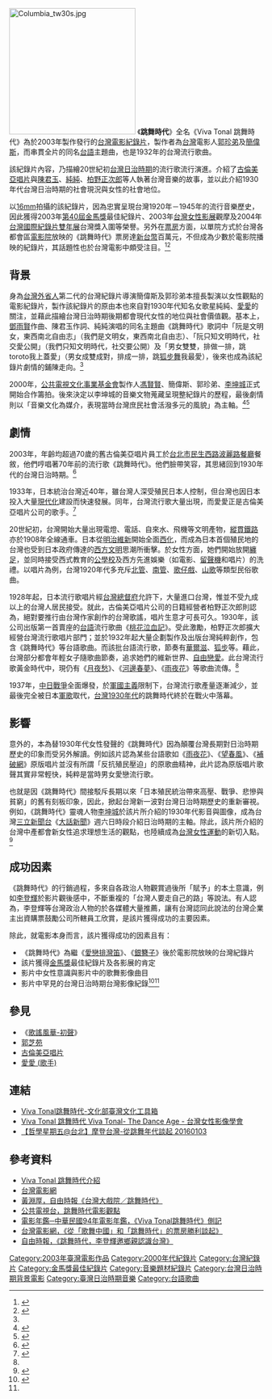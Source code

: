 {{Infobox Film
| name           = Viva Tonal 跳舞時代
| director       = [[簡偉斯|簡偉斯]]、[[郭珍弟|郭珍弟]]
| writer         = 簡偉斯、郭珍弟、[[李坤城|李坤城]]
| cinematography = [[周以文|周以文]]
| released       = {{film date|2003|||臺灣}}
| runtime        = 104分鐘
| country        = {{台灣電影產地}}
| language       = [[中文|中文]]（字幕）<br>[[華語|華語]]<br>[[台語|台語]]
}}
[[File:Columbia_tw30s.jpg|250px]]
{{Infobox Hokkien name
| title      = 跳舞時代
| hanji      = 跳舞時代
| poj        = Thiàu-bú Sî-tāi
| hanlo      = 
| tl         = Thiàu-bú Sî-tāi
| bp         = Tiàobbǔ Sídâi
| hokkienipa = 
}}
《'''跳舞時代'''》全名《Viva Tonal 跳舞時代》為於2003年製作發行的[[台灣電影|台灣電影]][[紀錄片|紀錄片]]，製作者為[[台灣|台灣]]電影人[[郭珍弟|郭珍弟]]及[[簡偉斯|簡偉斯]]，而串貫全片的同名[[台語|台語]]主題曲，也是1932年的台灣流行歌曲。

該紀錄片內容，乃描繪20世紀初[[台灣日治時期|台灣日治時期]]的流行歌流行演進。介紹了[[古倫美亞唱片|古倫美亞唱片]]與[[陳君玉|陳君玉]]、[[純純_(歌手)|純純]]、[[柏野正次郎|柏野正次郎]]等人執著台灣音樂的故事，並以此介紹1930年代台灣日治時期的社會現況與女性的社會地位。

以[[16mm|16mm]]拍攝的該紀錄片，因為忠實呈現台灣1920年－1945年的流行音樂歷史，因此獲得2003年[[第40屆金馬獎|第40屆金馬獎]]最佳紀錄片、2003年[[台灣女性影展|台灣女性影展]]觀摩及2004年[[台灣國際紀錄片雙年展|台灣國際紀錄片雙年展]]台灣獎入圍等榮譽。另外在[[票房|票房]]方面，以單院方式於台灣各都會區[[電影院|電影院]]放映的《跳舞時代》票房達[[新台幣|新台幣]]百萬元，不但成為少數於電影院播映的紀錄片，其話題性也於台灣電影中頗受注目。<ref name="#1">{{Cite web|url=http://www.newtaiwan.com.tw/bulletinview.jsp?bulletinid=14596|title=新台灣新聞週刊 - 三○年代台灣男女　毛斷相褒|accessdate=2017-02-23|work=www.newtaiwan.com.tw|archive-url=https://web.archive.org/web/20170223120607/http://www.newtaiwan.com.tw/bulletinview.jsp?bulletinid=14596|archive-date=2017-02-23|dead-url=yes}}</ref><ref name=":0">{{Cite news|url=http://newsblog.chinatimes.com/sow/archive/36069|title=失落的跳舞時代|last=中時電子報|newspaper=中時電子報|accessdate=2017-03-05|language=zh-TW|archive-url=https://web.archive.org/web/20170305195540/http://newsblog.chinatimes.com/sow/archive/36069|archive-date=2017-03-05|dead-url=yes}}</ref>

==背景==
身為[[台灣外省人|台灣外省人]]第二代的台灣紀錄片導演簡偉斯及郭珍弟本擅長製演以女性觀點的電影紀錄片，製作該紀錄片的原由本也來自對1930年代知名女歌星純純、[[愛愛_(歌手)|愛愛]]的關注，並藉此描繪台灣日治時期後期都會現代女性的地位與社會價值觀。基本上，[[鄧雨賢|鄧雨賢]]作曲、陳君玉作詞、純純演唱的同名主題曲《跳舞時代》歌詞中「阮是文明女，東西南北自由志」（我們是文明女，東西南北自由志）、「阮只知文明時代，社交愛公開」（我們只知文明時代，社交要公開）及「男女雙雙，排做一排，跳toroto我上蓋愛」（男女成雙成對，排成一排，跳[[狐步舞|狐步舞]]我最愛），後來也成為該紀錄片劇情的鋪陳走向。<ref name=":0" />

2000年，[[公共電視文化事業基金會|公共電視文化事業基金會]]製作人[[馮賢賢|馮賢賢]]、簡偉斯、郭珍弟、[[李坤城|李坤城]]正式開始合作籌拍。後來決定以李坤城的音樂文物蒐藏呈現整紀錄片的歷程，最後劇情則以「音樂文化為媒介，表現當時台灣庶民社會活潑多元的風貌」為主軸。<ref>{{Cite news|url=http://www.funscreen.com.tw/fan.asp?F_No=21|title=影迷私房貨：《跳舞時代》的暗影 － 放映週報 funscreen-No.14|accessdate=2017-02-23}}</ref><ref>{{Cite web|url=http://www.taiwancinema.com/ct_52437_332|title=我的許多第一次─《Viva Tonal跳舞時代》側記 - 臺灣電影網 Taiwan Cinema|accessdate=2017-02-23|work=www.taiwancinema.com}}{{Dead link|date=2020年6月 |bot=InternetArchiveBot |fix-attempted=yes }}</ref>

==劇情==
2003年，年齡均超過70歲的舊古倫美亞唱片員工於[[台北市|台北市]][[民生西路|民生西路]][[波麗路餐廳|波麗路餐廳]]餐敘，他們哼唱著70年前的流行歌《跳舞時代》。他們臉帶笑容，其思緒回到1930年代的台灣日治時期。<ref>{{Citation|last=ToSeeTW|title=《Viva Tonal跳舞時代》預告片|date=2009-04-27|url=https://www.youtube.com/watch?v=WWOEX4rE6u0|accessdate=2017-02-23}}</ref>

1933年，日本統治台灣近40年，雖台灣人深受殖民日本人控制，但台灣也因日本投入大量[[現代化|現代化]]建設而快速發展。同年，台灣流行歌大量出現，而愛愛正是古倫美亞唱片公司的歌手。<ref>{{Cite web|url=http://www.books.com.tw/products/D020025475|title=Viva Tonal跳舞時代 DVD|accessdate=2017-02-23|work=博客來}}</ref>

20世紀初，台灣開始大量出現電燈、電話、自來水、飛機等文明產物，[[縱貫鐵路|縱貫鐵路]]亦於1908年全線通車。日本從[[明治維新|明治維新]]開始全面[[西化|西化]]，而成為日本首個殖民地的台灣也受到日本政府傳達的[[西方文明|西方文明]]思潮所衝擊。於女性方面，她們開始放開[[纏足|纏足]]，並同時接受西式教育的[[公學校|公學校]]及西方先進娛樂（如電影、[[留聲機|留聲機]]和唱片）的洗禮。以唱片為例，台灣1920年代多充斥[[北管|北管]]、[[南管|南管]]、[[歌仔戲|歌仔戲]]、[[山歌|山歌]]等類型民俗歌曲。

1928年起，日本流行歌唱片經[[台灣總督府|台灣總督府]]允許下，大量進口台灣，惟並不受九成以上的台灣人居民接受。就此，古倫美亞唱片公司的日籍經營者柏野正次郎則認為，絕對要推行由台灣作家創作的台灣歌謠，唱片生意才可長可久。1930年，該公司出版第一首賣座的[[台語|台語]]流行歌曲《[[桃花泣血記_(電影配樂)|桃花泣血記]]》。受此激勵，柏野正次郎擴大經營台灣流行歌唱片部門；並於1932年起大量企劃製作及出版台灣純粹創作，包含《跳舞時代》等台語歌曲。而該批台語流行歌，節奏有[[華爾滋|華爾滋]]、[[狐步|狐步]]等。藉此，台灣部分都會年輕女子隨歌曲節奏，追求她們的維新世界、[[自由戀愛|自由戀愛]]。此台灣流行歌黃金時代中，現仍有《[[月夜愁|月夜愁]]》、《[[河邊春夢|河邊春夢]]》、《[[雨夜花|雨夜花]]》等歌曲流傳。<ref name="#1"/>

1937年，[[中国抗日战争|中日戰爭]]全面爆發，於[[軍國主義|軍國主義]]限制下，台灣流行歌產量逐漸減少，並最後完全被日本[[軍歌|軍歌]]取代，[[台灣1930年代|台灣1930年代]]的跳舞時代終於在戰火中落幕。

==影響==
意外的，本為替1930年代女性發聲的《跳舞時代》因為顛覆台灣長期對日治時期歷史的印象而受另外解讀。例如該片認為某些台語歌如《[[雨夜花|雨夜花]]》、《[[望春風|望春風]]》、《[[補破網|補破網]]》原版唱片並沒有所謂「反抗殖民壓迫」的原歌曲精神，此片認為原版唱片歌聲其實非常輕快，純粹是當時男女愛戀流行歌。

也就是因《跳舞時代》間接駁斥長期以來「日本殖民統治帶來高壓、戰爭、悲慘與貧窮」的舊有刻板印象，因此，掀起台灣新一波對台灣日治時期歷史的重新審視。例如，《跳舞時代》靈魂人物[[李坤城|李坤城]]於該片所介紹的1930年代影音與圖像，成為台灣[[三立新聞台|三立新聞台]]《[[大話新聞|大話新聞]]》週六日時段介紹日治時期的主軸。除此，該片所介紹的台灣中產都會新女性追求理想生活的觀點，也陸續成為[[台灣女性主義運動|台灣女性運動]]的新切入點。<ref>{{Cite web|url=http://web.ntnu.edu.tw/~697910315/film.html|title=跳舞時代|accessdate=2017-02-23|last=Leeds|work=web.ntnu.edu.tw}}</ref>

==成功因素==
《跳舞時代》的行銷過程，多來自各政治人物觀賞過後所「賦予」的本土意識，例如[[李登輝|李登輝]]於影片觀後感中，不斷重複的「台灣人要走自己的路」等說法。有人認為，李登輝等台灣政治人物的於各媒體大量推薦，讓有台灣認同此說法的台灣企業主出資購票鼓勵公司所轄員工欣賞，是該片獲得成功的主要因素。

除此，就電影本身而言，該片獲得成功的因素且有：
*《跳舞時代》為繼《[[愛戀排灣笛|愛戀排灣笛]]》、《[[銀簪子|銀簪子]]》後於電影院放映的台灣紀錄片
*該片獲得[[金馬獎|金馬獎]]最佳紀錄片及各影展的肯定
*影片中女性意識與影片中的歌舞影像曲目
*影片中罕見的台灣日治時期台灣影像紀錄<ref>{{Cite web|url=http://viewpoint.pts.org.tw/ptsdoc_video/%E8%B7%B3%E8%88%9E%E6%99%82%E4%BB%A3%E4%B8%8A/|title=跳舞時代(上)|accessdate=2017-02-23|author=|date=|work=紀錄觀點|publisher=公共電視}}</ref><ref name=":0" />

== 參見 ==
* 《[[歌謠風華-初聲|歌謠風華-初聲]]》
* [[郭芝苑|郭芝苑]]
* [[古倫美亞唱片|古倫美亞唱片]]
* [[愛愛_(歌手)|愛愛 (歌手)]]

== 連結 ==
* [http://toolkit.culture.tw/filminfo_137_76.html?themeId=3 Viva Tonal跳舞時代-文化部臺灣文化工具箱]
* [https://web.archive.org/web/20170224085235/http://www.wmw.com.tw/data02.php?Imovie_id=552 Viva Tonal 跳舞時代 Viva Tonal- The Dance Age - 台灣女性影像學會]
* [https://www.youtube.com/watch?v=LjSvEmUlnvk 【哲學星期五@台北】摩登台灣-從跳舞年代談起 20160103]

==參考資料==
{{Reflist|2}}
*[https://web.archive.org/web/20071012234014/http://www.taiwanesevoice.net/viva/ Viva Tonal 跳舞時代介紹]
*[https://web.archive.org/web/20071222221545/http://www.taiwancinema.com/ct.asp?xItem=12146&ctNode=38 台灣電影網]
*[https://web.archive.org/web/20080317162558/http://www.libertytimes.com.tw/2007/new/aug/5/today-o4.htm 黃淵厚，自由時報《台灣大戲院／跳舞時代》]
*[http://activity.pts.org.tw/pts/point/archive2.aspx?story_id=21 公共電視台，跳舞時代電影觀點]
*[http://movie.gio.gov.tw/fp.asp?xItem=52437&ctNode=218 電影年鑑─中華民國94年電影年鑑，《Viva Tonal跳舞時代》側記]{{dead link|date=2018年1月 |bot=InternetArchiveBot |fix-attempted=yes }}
*[http://www.taiwancinema.com/ct.asp?xItem=52438&ctNode=218 台灣電影網，《從「歌舞中國」和「跳舞時代」的票房勝利談起》]{{Dead link|date=2020年6月 |bot=InternetArchiveBot |fix-attempted=yes }}
*[https://web.archive.org/web/20071121071154/http://www.libertytimes.com.tw/2004/new/jun/6/today-p6.htm 自由時報，《跳舞時代，李登輝邀鄉親認識台灣》]

{{金馬獎最佳紀錄片}}{{台語流行音樂}}
[[Category:2003年臺灣電影作品|Category:2003年臺灣電影作品]]
[[Category:2000年代紀錄片|Category:2000年代紀錄片]]
[[Category:台灣紀錄片|Category:台灣紀錄片]]
[[Category:金馬獎最佳紀錄片|Category:金馬獎最佳紀錄片]]
[[Category:音樂題材紀錄片|Category:音樂題材紀錄片]]
[[Category:台灣日治時期背景電影|Category:台灣日治時期背景電影]]
[[Category:臺灣日治時期音樂|Category:臺灣日治時期音樂]]
[[Category:台語歌曲|Category:台語歌曲]]